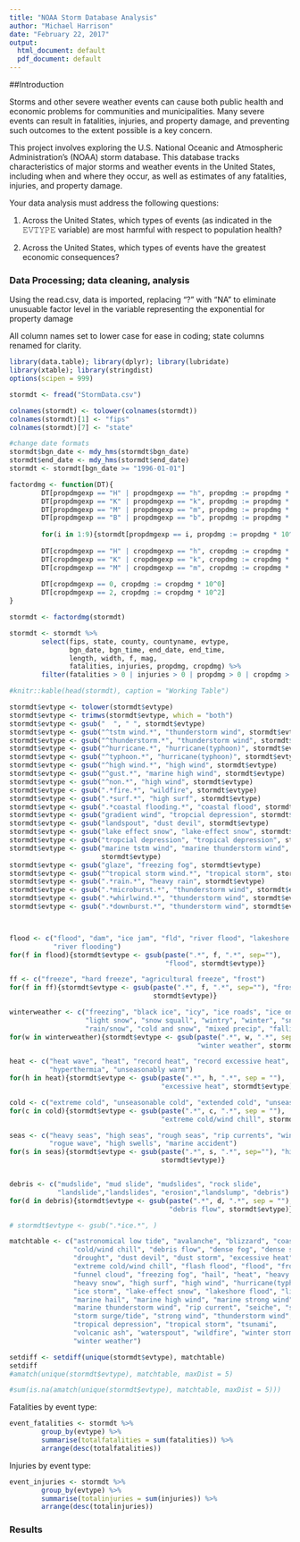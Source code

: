 ```yaml
---
title: "NOAA Storm Database Analysis"
author: "Michael Harrison"
date: "February 22, 2017"
output:
  html_document: default
  pdf_document: default
---
```


##Introduction

Storms and other severe weather events can cause both public health and economic problems for communities and municipalities. Many severe events can result in fatalities, injuries, and property damage, and preventing such outcomes to the extent possible is a key concern.

This project involves exploring the U.S. National Oceanic and Atmospheric Administration's (NOAA) storm database. This database tracks characteristics of major storms and weather events in the United States, including when and where they occur, as well as estimates of any fatalities, injuries, and property damage.

Your data analysis must address the following questions:

1. Across the United States, which types of events (as indicated in the 𝙴𝚅𝚃𝚈𝙿𝙴 variable) are most harmful with respect to population health?

2. Across the United States, which types of events have the greatest economic consequences?

### Data Processing; data cleaning, analysis

Using the read.csv, data is imported, replacing "?" with "NA" to eliminate unusuable factor level in the variable representing the exponential for property damage

All column names set to lower case for ease in coding; state columns renamed for clarity.

```r
library(data.table); library(dplyr); library(lubridate)
library(xtable); library(stringdist)
options(scipen = 999)

stormdt <- fread("StormData.csv")

colnames(stormdt) <- tolower(colnames(stormdt))
colnames(stormdt)[1] <- "fips"
colnames(stormdt)[7] <- "state" 

#change date formats
stormdt$bgn_date <- mdy_hms(stormdt$bgn_date)
stormdt$end_date <- mdy_hms(stormdt$end_date)
stormdt <- stormdt[bgn_date >= "1996-01-01"] 
```



```r
factordmg <- function(DT){
        DT[propdmgexp == "H" | propdmgexp == "h", propdmg := propdmg * 100]
        DT[propdmgexp == "K" | propdmgexp == "k", propdmg := propdmg * 1000]
        DT[propdmgexp == "M" | propdmgexp == "m", propdmg := propdmg * 1E6]
        DT[propdmgexp == "B" | propdmgexp == "b", propdmg := propdmg * 1E9]
        
        for(i in 1:9){stormdt[propdmgexp == i, propdmg := propdmg * 10^i]}
        
        DT[cropdmgexp == "H" | cropdmgexp == "h", cropdmg := cropdmg * 100]
        DT[cropdmgexp == "K" | cropdmgexp == "k", cropdmg := cropdmg * 1000]
        DT[cropdmgexp == "M" | cropdmgexp == "m", cropdmg := cropdmg * 1E6]
        
        DT[cropdmgexp == 0, cropdmg := cropdmg * 10^0]
        DT[cropdmgexp == 2, cropdmg := cropdmg * 10^2]
}

stormdt <- factordmg(stormdt)
```

```r
stormdt <- stormdt %>% 
        select(fips, state, county, countyname, evtype, 
               bgn_date, bgn_time, end_date, end_time, 
               length, width, f, mag,
               fatalities, injuries, propdmg, cropdmg) %>%
        filter(fatalities > 0 | injuries > 0 | propdmg > 0 | cropdmg > 0)

#knitr::kable(head(stormdt), caption = "Working Table")
```


```r
stormdt$evtype <- tolower(stormdt$evtype)
stormdt$evtype <- trimws(stormdt$evtype, which = "both")
stormdt$evtype <- gsub("  ", " ", stormdt$evtype)
stormdt$evtype <- gsub("^tstm wind.*", "thunderstorm wind", stormdt$evtype)
stormdt$evtype <- gsub("^thunderstorm.*", "thunderstorm wind", stormdt$evtype)
stormdt$evtype <- gsub("^hurricane.*", "hurricane(typhoon)", stormdt$evtype)
stormdt$evtype <- gsub("^typhoon.*", "hurricane(typhoon)", stormdt$evtype)
stormdt$evtype <- gsub("^high wind.*", "high wind", stormdt$evtype)
stormdt$evtype <- gsub("^gust.*", "marine high wind", stormdt$evtype)
stormdt$evtype <- gsub("^non.*", "high wind", stormdt$evtype)
stormdt$evtype <- gsub(".*fire.*", "wildfire", stormdt$evtype)
stormdt$evtype <- gsub(".*surf.*", "high surf", stormdt$evtype)
stormdt$evtype <- gsub(".*coastal flooding.*", "coastal flood", stormdt$evtype)
stormdt$evtype <- gsub("gradient wind", "tropcial depression", stormdt$evtype)
stormdt$evtype <- gsub("landspout", "dust devil", stormdt$evtype)
stormdt$evtype <- gsub("lake effect snow", "lake-effect snow", stormdt$evtype)
stormdt$evtype <- gsub("tropcial depression", "tropical depression", stormdt$evtype)
stormdt$evtype <- gsub("marine tstm wind", "marine thunderstorm wind",
                       stormdt$evtype)
stormdt$evtype <- gsub("glaze", "freezing fog", stormdt$evtype)
stormdt$evtype <- gsub("^tropical storm wind.*", "tropical storm", stormdt$evtype)
stormdt$evtype <- gsub(".*rain.*", "heavy rain", stormdt$evtype)
stormdt$evtype <- gsub(".*microburst.*", "thunderstorm wind", stormdt$evtype)
stormdt$evtype <- gsub(".*whirlwind.*", "thunderstorm wind", stormdt$evtype)
stormdt$evtype <- gsub(".*downburst.*", "thunderstorm wind", stormdt$evtype)



flood <- c("flood", "dam", "ice jam", "fld", "river flood", "lakeshore flood", 
           "river flooding")
for(f in flood){stormdt$evtype <- gsub(paste(".*", f, ".*", sep=""),
                                       "flood", stormdt$evtype)}

ff <- c("freeze", "hard freeze", "agricultural freeze", "frost")
for(f in ff){stormdt$evtype <- gsub(paste(".*", f, ".*", sep=""), "frost/freeze",
                                    stormdt$evtype)}

winterweather <- c("freezing", "black ice", "icy", "ice roads", "ice on road",
                   "light snow", "snow squall", "wintry", "winter", "snow and ice",
                   "rain/snow", "cold and snow", "mixed precip", "falling snow/ice")
for(w in winterweather){stormdt$evtype <- gsub(paste(".*", w, ".*", sep=""),
                                               "winter weather", stormdt$evtype)}

heat <- c("heat wave", "heat", "record heat", "record excessive heat",
          "hyperthermia", "unseasonably warm")
for(h in heat){stormdt$evtype <- gsub(paste(".*", h, ".*", sep = ""),
                                      "excessive heat", stormdt$evtype)}

cold <- c("extreme cold", "unseasonable cold", "extended cold", "unseasonably cold")
for(c in cold){stormdt$evtype <- gsub(paste(".*", c, ".*", sep = ""),
                                      "extreme cold/wind chill", stormdt$evtype)}

seas <- c("heavy seas", "high seas", "rough seas", "rip currents", "wind and wave",
          "rogue wave", "high swells", "marine accident")
for(s in seas){stormdt$evtype <- gsub(paste(".*", s, ".*", sep=""), "high surf",
                                      stormdt$evtype)}


debris <- c("mudslide", "mud slide", "mudslides", "rock slide",
            "landslide","landslides", "erosion","landslump", "debris")
for(d in debris){stormdt$evtype <- gsub(paste(".*", d, ".*", sep = ""), 
                                        "debris flow", stormdt$evtype)}
```

```r
# stormdt$evtype <- gsub(".*ice.*", )
```



```r
matchtable <- c("astronomical low tide", "avalanche", "blizzard", "coastal flood",
                "cold/wind chill", "debris flow", "dense fog", "dense smoke",
                "drought", "dust devil", "dust storm", "excessive heat", 
                "extreme cold/wind chill", "flash flood", "flood", "frost/freeze",
                "funnel cloud", "freezing fog", "hail", "heat", "heavy rain",
                "heavy snow", "high surf", "high wind", "hurricane(typhoon)", 
                "ice storm", "lake-effect snow", "lakeshore flood", "lightning",
                "marine hail", "marine high wind", "marine strong wind", 
                "marine thunderstorm wind", "rip current", "seiche", "sleet",
                "storm surge/tide", "strong wind", "thunderstorm wind", "tornado",
                "tropical depression", "tropical storm", "tsunami",
                "volcanic ash", "waterspout", "wildfire", "winter storm",
                "winter weather")

setdiff <- setdiff(unique(stormdt$evtype), matchtable)
setdiff
#amatch(unique(stormdt$evtype), matchtable, maxDist = 5)

#sum(is.na(amatch(unique(stormdt$evtype), matchtable, maxDist = 5)))
```



Fatalities by event type:
```r
event_fatalities <- stormdt %>%
        group_by(evtype) %>%
        summarise(totalfatalities = sum(fatalities)) %>%
        arrange(desc(totalfatalities))
```

Injuries by event type:

```r
event_injuries <- stormdt %>%
        group_by(evtype) %>%
        summarise(totalinjuries = sum(injuries)) %>%
        arrange(desc(totalinjuries))


```



### Results